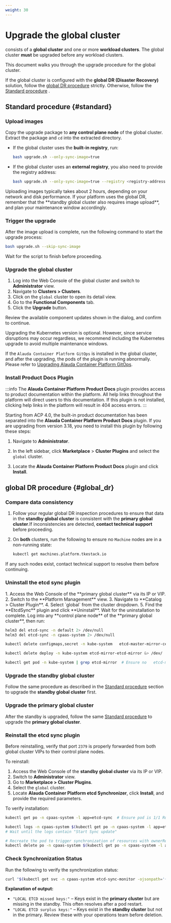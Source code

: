 ```yaml
---
weight: 30
---
```


# Upgrade the global cluster

<Term name="productShort" /> consists of a **global cluster** and one or more **workload
clusters**. The global cluster **must** be upgraded before any workload clusters.

This document walks you through the upgrade procedure for the global cluster.

If the global cluster is configured with the **global DR (Disaster Recovery)** solution, follow the [global DR procedure](#global_dr) strictly. Otherwise, follow the [Standard procedure](#standard) .

## Standard procedure \{#standard}

<Steps>

### Upload images

Copy the upgrade package to **any control plane node** of the global cluster. Extract the package and `cd` into the extracted directory.

- If the global cluster uses the **built-in registry**, run:

  ```bash
  bash upgrade.sh --only-sync-image=true
  ```

- If the global cluster uses an **external registry**, you also need to provide the registry address:

  ```bash
  bash upgrade.sh --only-sync-image=true --registry <registry-address> --username <username> --password <password>
  ```

<Directive type="info" title="INFO">
  Uploading images typically takes about 2 hours, depending on your network and
  disk performance. If your platform uses the global DR, remember that the
  **standby global cluster also requires image upload**, and plan your
  maintenance window accordingly.
</Directive>

### Trigger the upgrade

After the image upload is complete, run the following command to start the upgrade process:

```bash
bash upgrade.sh --skip-sync-image
```

Wait for the script to finish before proceeding.

### Upgrade the global cluster

1. Log into the Web Console of the global cluster and switch to **Administrator** view.
2. Navigate to **Clusters > Clusters**.
3. Click on the `global` cluster to open its detail view.
4. Go to the **Functional Components** tab.
5. Click the **Upgrade** button.

Review the available component updates shown in the dialog, and confirm to continue.

<Directive type="info" title="INFO">
  Upgrading the Kubernetes version is optional. However, since service
  disruptions may occur regardless, we recommend including the Kubernetes
  upgrade to avoid multiple maintenance windows.

If the `Alauda Container Platform GitOps` is installed in the global cluster,
and after the upgrading, the pods of the plugin is running abnormally. Please
refer to [Upgrading Alauda Container Platform
GitOps](/gitops/upgrade/upgrade_gitops_plugin.html#procedure).

</Directive>

### Install Product Docs Plugin

:::info
The **Alauda Container Platform Product Docs** plugin provides access to product documentation within the platform. All help links throughout the platform will direct users to this documentation. If this plugin is not installed, clicking help links in the platform will result in 404 access errors.
:::

Starting from ACP 4.0, the built-in product documentation has been separated into the **Alauda Container Platform Product Docs** plugin. If you are upgrading from version 3.18, you need to install this plugin by following these steps:

1. Navigate to **Administrator**.

2. In the left sidebar, click **Marketplace** > **Cluster Plugins** and select the `global` cluster.

3. Locate the **Alauda Container Platform Product Docs** plugin and click **Install**.

</Steps>

## global DR procedure \{#global_dr}

<Steps>

### Compare data consistency

1. Follow your regular global DR inspection procedures to ensure that data in the **standby global cluster** is consistent with the **primary global cluster**.If inconsistencies are detected, **contact technical support** before proceeding.
2. On **both** clusters, run the following to ensure no `Machine` nodes are in a non-running state:

   ```bash
   kubectl get machines.platform.tkestack.io
   ```

If any such nodes exist, contact technical support to resolve them before continuing.

### Uninstall the etcd sync plugin

<Tabs>
  <Tab label="Upgrading from 3.18">
  1. Access the Web Console of the **primary global cluster** via its IP or VIP.
  2. Switch to the **Platform Management** view.
  3. Navigate to **Catalog > Cluster Plugin**.
  4. Select `global` from the cluster dropdown.
  5. Find the **EtcdSync** plugin and click **Uninstall**. Wait for the uninstallation to complete.
  </Tab>

  <Tab label="Upgrading from 3.16">
  Log into any **control plane node** of the **primary global cluster**, then run:

```bash
helm3 del etcd-sync -n default 2> /dev/null
helm3 del etcd-sync -n cpaas-system 2> /dev/null

kubectl delete configmaps,secret -n kube-system   etcd-master-mirror-cert etcd-slave-mirror-cert etcd-sync-env   etcd-sync-ignore-text &> /dev/null

kubectl delete deploy -n kube-system etcd-mirror-etcd-mirror &> /dev/  null

kubectl get pod -n kube-system | grep etcd-mirror  # Ensure no   etcd-mirror pods remain
```

  </Tab>
</Tabs>

### Upgrade the standby global cluster

Follow the same procedure as described in the [Standard procedure](#standard) section to upgrade the **standby global cluster** first.

### Upgrade the primary global cluster

After the standby is upgraded, follow the same [Standard procedure](#standard) to upgrade the **primary global cluster**.

### Reinstall the etcd sync plugin

Before reinstalling, verify that port `2379` is properly forwarded from both global cluster VIPs to their control plane nodes.

To reinstall:

1. Access the Web Console of the **standby global cluster** via its IP or VIP.
2. Switch to **Administrator** view.
3. Go to **Marketplace > Cluster Plugins**.
4. Select the `global` cluster.
5. Locate **Alauda Container Platform etcd Synchronizer**, click **Install**, and provide the required parameters.

To verify installation:

```bash
kubectl get po -n cpaas-system -l app=etcd-sync  # Ensure pod is 1/1 Running

kubectl logs -n cpaas-system $(kubectl get po -n cpaas-system -l app=etcd-sync --no-headers | awk '{print $1}' | head -1) | grep -i "Start Sync update"
# Wait until the logs contain "Start Sync update"

# Recreate the pod to trigger synchronization of resources with ownerReferences
kubectl delete po -n cpaas-system $(kubectl get po -n cpaas-system -l app=etcd-sync --no-headers | awk '{print $1}' | head -1)
```

### Check Synchronization Status

Run the following to verify the synchronization status:

```bash
curl "$(kubectl get svc -n cpaas-system etcd-sync-monitor -ojsonpath='{.spec.clusterIP}')/check"
```

**Explanation of output:**

- `"LOCAL ETCD missed keys:"` – Keys exist in the **primary cluster** but are missing in the standby. This often resolves after a pod restart.
- `"LOCAL ETCD surplus keys:"` – Keys exist in the **standby cluster** but not in the primary. Review these with your operations team before deletion.

</Steps>
